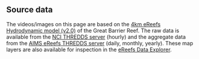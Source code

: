 ## Source data

The videos/images on this page are based on the [4km eReefs Hydrodynamic model
(v2.0)](https://research.csiro.au/ereefs/models/) of the Great Barrier Reef.
The raw data is available from the [NCI THREDDS
server](https://thredds.nci.org.au/thredds/catalog/fx3/gbr4_H4p0_ABARRAr2_OBRAN2020_FG2Gv3_Dhnd/catalog.html)
(hourly) and the aggregate data from the [AIMS eReefs THREDDS server](https://thredds.ereefs.aims.gov.au/thredds/catalog/catalog.html)
(daily, monthly, yearly). These map layers are also available for
inspection in the [eReefs Data Explorer](https://portal.ereefs.info/).
